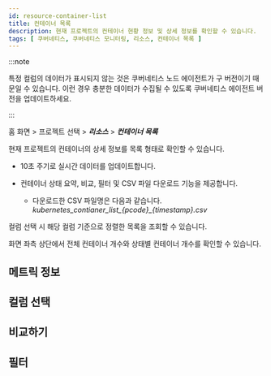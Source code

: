 ```yaml
---
id: resource-container-list
title: 컨테이너 목록
description: 현재 프로젝트의 컨테이너 현황 정보 및 상세 정보를 확인할 수 있습니다.
tags: [ 쿠버네티스, 쿠버네티스 모니터링, 리소스, 컨테이너 목록 ]
---
```


:::note

특정 컬럼의 데이터가 표시되지 않는 것은 쿠버네티스 노드 에이전트가 구 버전이기 때문일 수 있습니다. 이런 경우 충분한 데이터가 수집될 수 있도록 쿠버네티스 에이전트 버전을 업데이트하세요. 

:::

홈 화면 > 프로젝트 선택 > ***리소스*** > ***컨테이너 목록***

현재 프로젝트의 컨테이너의 상세 정보를 목록 형태로 확인할 수 있습니다. 

* 10초 주기로 실시간 데이터를 업데이트합니다. 

* 컨테이너 상태 요약, 비교, 필터 및 CSV 파일 다운로드 기능을 제공합니다.

  * 다운로드한 CSV 파일명은 다음과 같습니다. *kubernetes_contianer_list_{pcode}_{timestamp}.csv*

컬럼 선택 시 해당 컬럼 기준으로 정렬한 목록을 조회할 수 있습니다.

화면 좌측 상단에서 전체 컨테이너 개수와 상태별 컨테이너 개수를 확인할 수 있습니다.

## 메트릭 정보

## 컬럼 선택

## 비교하기

## 필터

<!-- >

1 컨테이터 목록

현재 프로젝트의 컨테이너 현황 정보를 테이블 형태로 확인할 수 있습니다.

<ImgLang img='whatap_kubernetes_resource_container_list.png' desc='컨테이너 목록' />

주요 기능은 다음과 같습니다.

* 컨테이너 목록 정보 자동 갱신 (기본 60초, 강제 갱신 가능, 자동 갱신 중지 가능)

* 노드(에이전트)별 컨테이너 목록 조회 가능

* 컨테이너, Pod 기반 검색 가능

다음은 노출되는 정보입니다.

| 항목          | 설명                                              |
| ------------- | ------------------------------------------------- |
| ContainerId   | Container ID                                      |
| ContainerName | Container Name                                    |
| Namespace     | 컨테이너가 속한 Namespace                         |
| ReplicaSet    | 컨테이너가 속한 ReplicaSet                        |
| CpuTotUsage   | 컨테이너 CPU 사용량                               |
| CpuByRequest  | 컨테이너 CPU 요청 대비 사용률                     |
| CpuRequest    | 컨테이너 CPU 요청                                 |
| CpuByLimit    | CPU Limit 기준 CPU 전체 사용률                    |
| CpuLimit      | 컨테이너 CPU Limit 할당량                         |
| NetRxBytes    | 컨테이너 전체 블럭 디바이스의 초당 읽기 바이트 합 |
| NetTxByes     | 컨테이너 네트워크 송신 데이터 크기                |

2 컨테이너 상세

특정 컨테이너의 상세 정보를 확인할 수 있습니다. 또한 다중 선택을 통해 컨테이너 상태를 서로 비교할 수 있습니다.

<ImgLang img='whatap_kubernetes_resource_container_detail.png' desc='컨테이너 목록 상세' />

-->